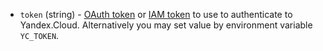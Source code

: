 <!-- Code generated from the comments of the AccessConfig struct in builder/yandex/access_config.go; DO NOT EDIT MANUALLY -->

- `token` (string) - [OAuth token](https://cloud.yandex.com/docs/iam/concepts/authorization/oauth-token)
  or [IAM token](https://cloud.yandex.com/docs/iam/concepts/authorization/iam-token)
  to use to authenticate to Yandex.Cloud. Alternatively you may set
  value by environment variable `YC_TOKEN`.
